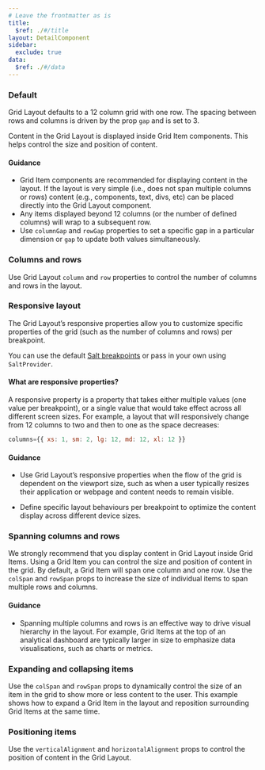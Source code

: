 ```yaml
---
# Leave the frontmatter as is
title:
  $ref: ./#/title
layout: DetailComponent
sidebar:
  exclude: true
data:
  $ref: ./#/data
---
```


<LivePreviewControls>

<LivePreview componentName="grid-layout" exampleName="Default">

### Default

Grid Layout defaults to a 12 column grid with one row. The spacing between rows and columns is driven by the prop `gap` and is set to 3.

Content in the Grid Layout is displayed inside Grid Item components. This helps control the size and position of content.

#### Guidance

- Grid Item components are recommended for displaying content in the layout. If the layout is very simple (i.e., does not span multiple columns or rows) content (e.g., components, text, divs, etc) can be placed directly into the Grid Layout component.
- Any items displayed beyond 12 columns (or the number of defined columns) will wrap to a subsequent row.
- Use `columnGap` and `rowGap` properties to set a specific gap in a particular dimension or `gap` to update both values simultaneously.

</LivePreview>

<LivePreview componentName="grid-layout" exampleName="ColumnsAndRows">

### Columns and rows

Use Grid Layout `column` and `row` properties to control the number of columns and rows in the layout.

</LivePreview>

<LivePreview componentName="grid-layout" exampleName="ResponsiveLayout">

### Responsive layout

The Grid Layout’s responsive properties allow you to customize specific properties of the grid (such as the number of columns and rows) per breakpoint.

You can use the default [Salt breakpoints](/salt/foundations/responsiveness#breakpoints) or pass in your own using `SaltProvider`.

#### What are responsive properties?

A responsive property is a property that takes either multiple values (one value per breakpoint), or a single value that would take effect across all different screen sizes. For example, a layout that will responsively change from 12 columns to two and then to one as the space decreases:

```js
columns={{ xs: 1, sm: 2, lg: 12, md: 12, xl: 12 }}
```

#### Guidance

- Use Grid Layout’s responsive properties when the flow of the grid is dependent on the viewport size, such as when a user typically resizes their application or webpage and content needs to remain visible.

- Define specific layout behaviours per breakpoint to optimize the content display across different device sizes.

</LivePreview>

<LivePreview componentName="grid-layout" exampleName="SpanningColumnsAndRows">

### Spanning columns and rows

We strongly recommend that you display content in Grid Layout inside Grid Items. Using a Grid Item you can control the size and position of content in the grid. By default, a Grid Item will span one column and one row. Use the `colSpan` and `rowSpan` props to increase the size of individual items to span multiple rows and columns.

#### Guidance

- Spanning multiple columns and rows is an effective way to drive visual hierarchy in the layout. For example, Grid Items at the top of an analytical dashboard are typically larger in size to emphasize data visualisations, such as charts or metrics.

</LivePreview>

<LivePreview componentName="grid-layout" exampleName="ExpandingAndCollapsingItems">

### Expanding and collapsing items

Use the `colSpan` and `rowSpan` props to dynamically control the size of an item in the grid to show more or less content to the user. This example shows how to expand a Grid Item in the layout and reposition surrounding Grid Items at the same time.

</LivePreview>

<LivePreview componentName="grid-layout" exampleName="PositioningItems">

### Positioning items

Use the `verticalAlignment` and `horizontalAlignment` props to control the position of content in the Grid Layout.

</LivePreview>

</LivePreviewControls>
